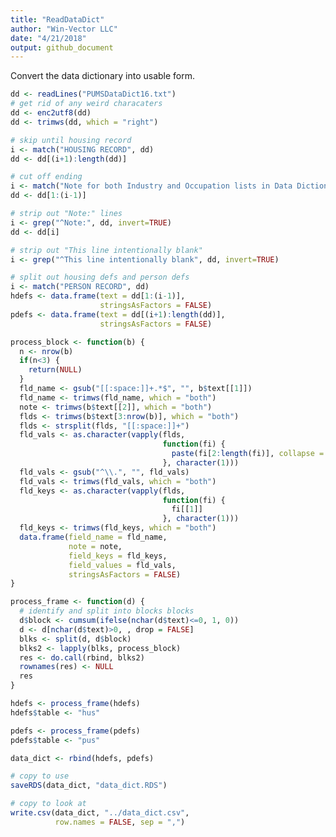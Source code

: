```yaml
---
title: "ReadDataDict"
author: "Win-Vector LLC"
date: "4/21/2018"
output: github_document
---
```


Convert the data dictionary into usable form.

```r
dd <- readLines("PUMSDataDict16.txt")
# get rid of any weird characaters
dd <- enc2utf8(dd)
dd <- trimws(dd, which = "right")

# skip until housing record
i <- match("HOUSING RECORD", dd)
dd <- dd[(i+1):length(dd)]

# cut off ending
i <- match("Note for both Industry and Occupation lists in Data Dictionary:", dd)
dd <- dd[1:(i-1)]

# strip out "Note:" lines
i <- grep("^Note:", dd, invert=TRUE)
dd <- dd[i]

# strip out "This line intentionally blank"
i <- grep("^This line intentionally blank", dd, invert=TRUE)

# split out housing defs and person defs
i <- match("PERSON RECORD", dd)
hdefs <- data.frame(text = dd[1:(i-1)],
                    stringsAsFactors = FALSE)
pdefs <- data.frame(text = dd[(i+1):length(dd)],
                    stringsAsFactors = FALSE)

process_block <- function(b) {
  n <- nrow(b)
  if(n<3) {
    return(NULL)
  }
  fld_name <- gsub("[[:space:]]+.*$", "", b$text[[1]])
  fld_name <- trimws(fld_name, which = "both")
  note <- trimws(b$text[[2]], which = "both")
  flds <- trimws(b$text[3:nrow(b)], which = "both")
  flds <- strsplit(flds, "[[:space:]]+")
  fld_vals <- as.character(vapply(flds, 
                                  function(fi) {
                                    paste(fi[2:length(fi)], collapse = " ")
                                  }, character(1)))
  fld_vals <- gsub("^\\.", "", fld_vals)
  fld_vals <- trimws(fld_vals, which = "both")
  fld_keys <- as.character(vapply(flds, 
                                  function(fi) {
                                    fi[[1]]
                                  }, character(1)))
  fld_keys <- trimws(fld_keys, which = "both")
  data.frame(field_name = fld_name,
             note = note,
             field_keys = fld_keys,
             field_values = fld_vals,
             stringsAsFactors = FALSE)
}

process_frame <- function(d) {
  # identify and split into blocks blocks
  d$block <- cumsum(ifelse(nchar(d$text)<=0, 1, 0))
  d <- d[nchar(d$text)>0, , drop = FALSE]
  blks <- split(d, d$block)
  blks2 <- lapply(blks, process_block)
  res <- do.call(rbind, blks2)
  rownames(res) <- NULL
  res
}

hdefs <- process_frame(hdefs)
hdefs$table <- "hus"

pdefs <- process_frame(pdefs)
pdefs$table <- "pus"

data_dict <- rbind(hdefs, pdefs)

# copy to use
saveRDS(data_dict, "data_dict.RDS")

# copy to look at
write.csv(data_dict, "../data_dict.csv", 
          row.names = FALSE, sep = ",")
```


